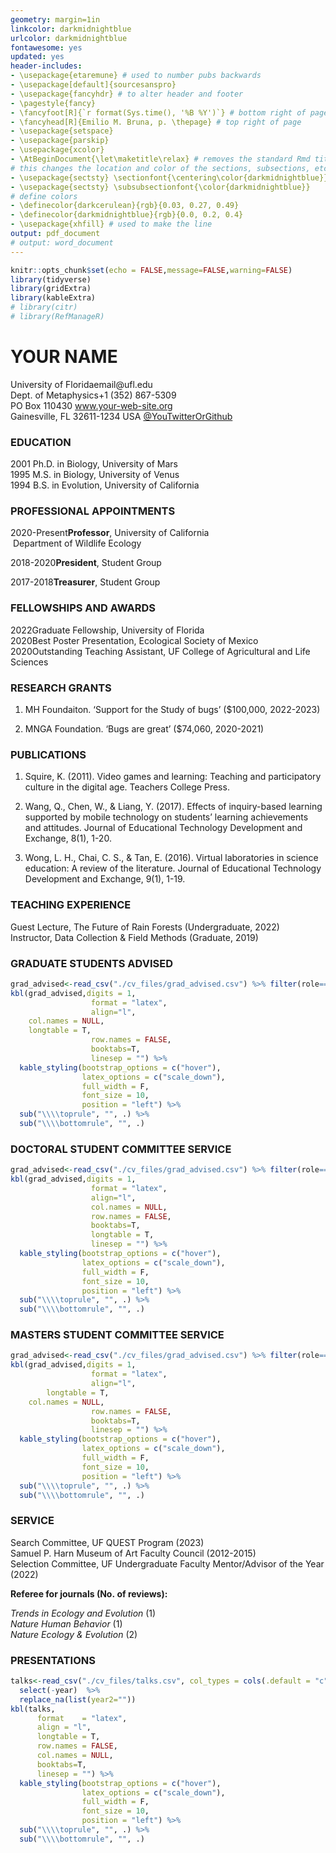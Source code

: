 ```yaml
---
geometry: margin=1in
linkcolor: darkmidnightblue
urlcolor: darkmidnightblue
fontawesome: yes
updated: yes
header-includes:
- \usepackage{etaremune} # used to number pubs backwards
- \usepackage[default]{sourcesanspro}
- \usepackage{fancyhdr} # to alter header and footer
- \pagestyle{fancy} 
- \fancyfoot[R]{`r format(Sys.time(), '%B %Y')`} # bottom right of page
- \fancyhead[R]{Emilio M. Bruna, p. \thepage} # top right of page
- \usepackage{setspace}
- \usepackage{parskip}
- \usepackage{xcolor}
- \AtBeginDocument{\let\maketitle\relax} # removes the standard Rmd title / date
# this changes the location and color of the sections, subsections, etc.
- \usepackage{sectsty} \sectionfont{\centering\color{darkmidnightblue}} # 
- \usepackage{sectsty} \subsubsectionfont{\color{darkmidnightblue}}
# define colors
- \definecolor{darkcerulean}{rgb}{0.03, 0.27, 0.49}
- \definecolor{darkmidnightblue}{rgb}{0.0, 0.2, 0.4}
- \usepackage{xhfill} # used to make the line
output: pdf_document
# output: word_document
---
```


```r
knitr::opts_chunk$set(echo = FALSE,message=FALSE,warning=FALSE)
library(tidyverse)
library(gridExtra)
library(kableExtra)
# library(citr)
# library(RefManageR)
```
<!-- \begin{document}. -->

<!-- this next line suppresses the header (line, name,  page number) on 1st page -->
\thispagestyle{empty}  

# YOUR NAME
\vspace{-0.3cm}  <!--space between name and address -->
<!--\hfill moves all way to right -->
University of Florida\hfill email@ufl.edu  
Dept. of Metaphysics\hfill +1 (352) 867-5309  
PO Box 110430\hfill&nbsp;[www.your-web-site.org](www.your-web-site.org)  
Gainesville, FL 32611-1234 USA\hfill&nbsp;[\@YouTwitterOrGithub](https://twitter.com/you) 
\vspace{-0.5cm}  <!--there was too much space, so reduced it with minus: -Xcm -->

\par\noindent\rule{\textwidth}{0.4pt} <!-- makes the line   -->
<!-- \textbf{\textcolor{darkmidnightblue}{RESEARCH \& TEACHING INTERESTS:}} some, keywords, about, your research topics   -->

<!-- \textbf{\textcolor{darkmidnightblue}{LANGUAGES:}} Fluent in Spanish, English, Esperanto, and French   -->

\vspace{-0.6cm}  

<!-- ```{r, child=c('one.Rmd', 'two.Rmd')} -->
<!-- ``` -->

<!-- ```{r, child='one.Rmd'} -->
<!-- ``` -->

### EDUCATION
<!--to indent a block of stuff treat it as a 'group' and then set leftskip -->
<!--be sure to indicate where the group ends with \endgroup -->

\begingroup 
\setlength{\leftskip}{.2cm} 

<!-- ### EDUCATION \hrulefill\ -->
<!-- TEXT \hrulefill\ -->
<!-- Here is some text\xfill{1pt} \par -->
<!-- Here is some text\xfill{8pt} \par -->
<!-- Here is some text\xhrulefill{darkmidnightblue}{2pt}\par -->
<!-- Here is some text\xhrulefill{darkmidnightblue}{1ex}\par -->
<!-- HOW TO MAKE LINE COLOR SAME'? -->
<!-- https://tex.stackexchange.com/questions/32597/vertically-centered-horizontal-rule-filling-the-rest-of-a-line -->
<!-- \textbf{\textcolor{darkmidnightblue}{EDUCATION }}\xrfill[0.5ex]{0.5pt} -->

<!-- ### EDUCATION \hrulefill -->



2001\hspace{4mm} Ph.D. in Biology, University of Mars  
<!-- &nbsp;&nbsp;&nbsp;&nbsp;\hspace{6mm}  _Dissertation Advisor: Person Name_   -->
1995\hspace{4mm} M.S. in Biology, University of Venus  
<!-- &nbsp;&nbsp;&nbsp;&nbsp;\hspace{6mm} _Thesis Advisor: Person Name_   -->
1994\hspace{4mm} B.S. in Evolution, University of California 

\endgroup 

### PROFESSIONAL APPOINTMENTS
\begingroup 
\setlength{\leftskip}{.2cm} 

2020-Present\hspace{6mm}**Professor**, University of California  
&nbsp;\hspace{24mm}Department of Wildlife Ecology

2018-2020\hspace{10mm}**President**, Student Group 

2017-2018\hspace{10mm}**Treasurer**, Student Group

\endgroup


\vspace{-0.2cm}
### FELLOWSHIPS AND AWARDS

\begingroup 
\setlength{\leftskip}{.2cm} 
2022\hspace{4mm}Graduate Fellowship, University of Florida  
2020\hspace{4mm}Best Poster Presentation, Ecological Society of Mexico  
2020\hspace{4mm}Outstanding Teaching Assistant, UF College of Agricultural and Life   Sciences    

\endgroup


### RESEARCH GRANTS    

\begingroup 
\setlength{\leftskip}{.2cm}  

1. MH Foundaiton. 'Support for the Study of bugs' ($100,000, 2022-2023)

1. MNGA Foundation. 'Bugs are great' ($74,060, 2020-2021)

\endgroup

### PUBLICATIONS  

1. Squire, K. (2011). Video games and learning: Teaching and participatory culture in the digital age. Teachers College Press. 

2. Wang, Q., Chen, W., & Liang, Y. (2017). Effects of inquiry-based learning supported by mobile technology on students’ learning achievements and attitudes. Journal of Educational Technology Development and Exchange, 8(1), 1-20. 

3. Wong, L. H., Chai, C. S., & Tan, E. (2016). Virtual laboratories in science education: A review of the literature. Journal of Educational Technology Development and Exchange, 9(1), 1-19. 

<!-- ### SOFTWARE  -->

<!-- ### OTHER WRITING & SCHOLARLY COMMUNICATION -->

<!-- ### PUBLICLY ARCHIVED DATASETS & CODE  -->

<!-- ### MANUSCRIPTS IN PREPARATION  -->

### TEACHING EXPERIENCE
\begingroup 
\setlength{\leftskip}{.2cm}  
Guest Lecture, The Future of Rain Forests (Undergraduate, 2022)  
Instructor, Data Collection & Field Methods (Graduate, 2019)  

\endgroup 

### GRADUATE STUDENTS ADVISED

```r
grad_advised<-read_csv("./cv_files/grad_advised.csv") %>% filter(role=="advisor") %>% select(-role)
kbl(grad_advised,digits = 1,
                  format = "latex",
                  align="l",
    col.names = NULL,
    longtable = T,
                  row.names = FALSE,
                  booktabs=T,
                  linesep = "") %>%
  kable_styling(bootstrap_options = c("hover"),
                latex_options = c("scale_down"),
                full_width = F,
                font_size = 10,
                position = "left") %>%
  sub("\\\\toprule", "", .) %>%
  sub("\\\\bottomrule", "", .)
```

### DOCTORAL STUDENT COMMITTEE SERVICE

```r
grad_advised<-read_csv("./cv_files/grad_advised.csv") %>% filter(role=="doc_cmte") %>% select(-role)
kbl(grad_advised,digits = 1,
                  format = "latex",
                  align="l",
                  col.names = NULL,
                  row.names = FALSE,
                  booktabs=T,
                  longtable = T, 
                  linesep = "") %>%
  kable_styling(bootstrap_options = c("hover"),
                latex_options = c("scale_down"),
                full_width = F,
                font_size = 10,
                position = "left") %>%
  sub("\\\\toprule", "", .) %>%
  sub("\\\\bottomrule", "", .)
```

### MASTERS STUDENT COMMITTEE SERVICE
```r
grad_advised<-read_csv("./cv_files/grad_advised.csv") %>% filter(role=="masters_cmte") %>% select(-role)
kbl(grad_advised,digits = 1,
                  format = "latex",
                  align="l",
        longtable = T, 
    col.names = NULL,
                  row.names = FALSE,
                  booktabs=T,
                  linesep = "") %>%
  kable_styling(bootstrap_options = c("hover"),
                latex_options = c("scale_down"),
                full_width = F,
                font_size = 10,
                position = "left") %>%
  sub("\\\\toprule", "", .) %>%
  sub("\\\\bottomrule", "", .)
```

### SERVICE

\begingroup 
\setlength{\leftskip}{.2cm}
Search Committee, UF QUEST Program (2023)  
Samuel P. Harn Museum of Art Faculty Council (2012-2015)   
Selection Committee, UF Undergraduate Faculty Mentor/Advisor of the Year (2022)    

__Referee for journals (No. of reviews):__ 
\setlength{\leftskip}{.2cm}  

*Trends in Ecology and Evolution* (1)   
*Nature Human Behavior* (1)  
*Nature Ecology & Evolution* (2)  

\endgroup 

### PRESENTATIONS
```r
talks<-read_csv("./cv_files/talks.csv", col_types = cols(.default = "c")) %>% 
  select(-year)  %>% 
  replace_na(list(year2=""))
kbl(talks, 
      format    = "latex", 
      align = "l",
      longtable = T, 
      row.names = FALSE,
      col.names = NULL,
      booktabs=T,
      linesep = "") %>%
  kable_styling(bootstrap_options = c("hover"),
                latex_options = c("scale_down"),
                full_width = F,
                font_size = 10,
                position = "left") %>%
  sub("\\\\toprule", "", .) %>%
  sub("\\\\bottomrule", "", .)
```

<!-- ### INTERVIEWS & MEDIA APPEARANCES   -->
<!-- \begingroup  -->
<!-- \setlength{\leftskip}{.2cm}   -->

<!-- 2013\hspace{4mm} Item   -->
<!-- 2013\hspace{4mm} Item   -->

<!-- \endgroup -->

<!-- ### PROFESSIONAL DEVELOPMENT   -->
<!-- \begingroup  -->
<!-- \setlength{\leftskip}{.2cm}   -->

<!-- 2013\hspace{4mm} Item   -->
<!-- 2013\hspace{4mm} Item   -->

<!-- \endgroup -->

<!-- ### MEMBERSHIPS IN PROFESSIONAL SOCIETIES   -->

<!-- \begingroup  -->
<!-- \setlength{\leftskip}{.2cm}   -->

<!-- Ecological Society of America   -->
<!-- Association for Tropical Biology and Conservation   -->

<!-- \endgroup -->
